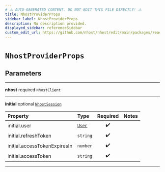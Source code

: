 ```yaml
---
# ⚠️ AUTO-GENERATED CONTENT. DO NOT EDIT THIS FILE DIRECTLY! ⚠️
title: NhostProviderProps
sidebar_label: NhostProviderProps
description: No description provided.
displayed_sidebar: referenceSidebar
custom_edit_url: https://github.com/nhost/nhost/edit/main/packages/react/src/provider.tsx#L8
---
```


# `NhostProviderProps`

## Parameters

---

**<span className="parameter-name">nhost</span>** <span className="optional-status">required</span> <code>NhostClient</code>

---

**<span className="parameter-name">initial</span>** <span className="optional-status">optional</span> [`NhostSession`](/reference/docgen/nextjs/types/nhost-session)

| Property                                                                                                 | Type                                          | Required | Notes |
| :------------------------------------------------------------------------------------------------------- | :-------------------------------------------- | :------: | :---- |
| <span className="parameter-name"><span className="light-grey">initial.</span>user</span>                 | [`User`](/reference/docgen/nextjs/types/user) |    ✔️    |       |
| <span className="parameter-name"><span className="light-grey">initial.</span>refreshToken</span>         | <code>string</code>                           |    ✔️    |       |
| <span className="parameter-name"><span className="light-grey">initial.</span>accessTokenExpiresIn</span> | <code>number</code>                           |    ✔️    |       |
| <span className="parameter-name"><span className="light-grey">initial.</span>accessToken</span>          | <code>string</code>                           |    ✔️    |       |

---
